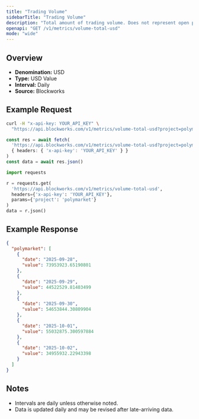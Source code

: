 ```yaml
---
title: "Trading Volume"
sidebarTitle: "Trading Volume"
description: "Total amount of trading volume. Does not represent open positions"
openapi: "GET /v1/metrics/volume-total-usd"
mode: "wide"
---
```


## Overview

- **Denomination:** USD
- **Type:** USD Value
- **Interval:** Daily
- **Source:** Blockworks

## Example Request

<CodeGroup>

```bash cURL
curl -H "x-api-key: YOUR_API_KEY" \
  "https://api.blockworks.com/v1/metrics/volume-total-usd?project=polymarket"
```

```typescript TypeScript
const res = await fetch(
  'https://api.blockworks.com/v1/metrics/volume-total-usd?project=polymarket',
  { headers: { 'x-api-key': 'YOUR_API_KEY' } }
)
const data = await res.json()
```

```python Python
import requests

r = requests.get(
  'https://api.blockworks.com/v1/metrics/volume-total-usd',
  headers={'x-api-key': 'YOUR_API_KEY'},
  params={'project': 'polymarket'}
)
data = r.json()
```

</CodeGroup>

## Example Response

```json
{
  "polymarket": [
    {
      "date": "2025-09-28",
      "value": 73953923.65190801
    },
    {
      "date": "2025-09-29",
      "value": 44522529.81403499
    },
    {
      "date": "2025-09-30",
      "value": 54653844.30809904
    },
    {
      "date": "2025-10-01",
      "value": 55032875.300597884
    },
    {
      "date": "2025-10-02",
      "value": 34955932.22943398
    }
  ]
}
```

## Notes
- Intervals are daily unless otherwise noted.
- Data is updated daily and may be revised after late-arriving data.